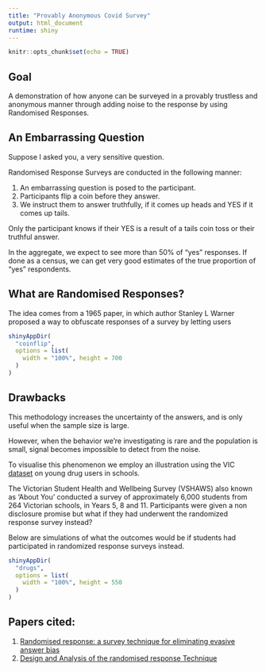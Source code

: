 ```yaml
---
title: "Provably Anonymous Covid Survey"
output: html_document
runtime: shiny
---
```


```r
knitr::opts_chunk$set(echo = TRUE)
```

## Goal

A demonstration of how anyone can be surveyed in a provably trustless and anonymous manner through adding noise to the response by using Randomised Responses.

## An Embarrassing Question

Suppose I asked you, a very sensitive question.

Randomised Response Surveys are conducted in the following manner:

1. An embarrassing question is posed to the participant.
2. Participants flip a coin before they answer. 
3. We instruct them to answer truthfully, if it comes up heads and YES if it comes up tails.

Only the participant knows if their YES is a result of a tails coin toss or their truthful answer. 

In the aggregate, we expect to see more than 50% of "yes" responses. If done as a census, we can get very good estimates of the true proportion of "yes" respondents.

## What are Randomised Responses?

The idea comes from a 1965 paper, in which author Stanley L Warner proposed a way to obfuscate responses of a survey by letting users


```r
shinyAppDir(
  "coinflip",
  options = list(
    width = "100%", height = 700
  )
)
```

## Drawbacks

This methodology increases the uncertainty of the answers, and is only useful when the sample size is large. 

However, when the behavior we're investigating is rare and the population is small, signal becomes impossible to detect from the noise. 

To visualise this phenomenon we employ an illustration using the VIC [dataset](https://discover.data.vic.gov.au/dataset/vcams-proportion-of-young-people-who-have-ever-used-marijuana-or-other-illegal-drugs) on young drug users in schools.




The Victorian Student Health and Wellbeing Survey (VSHAWS) also known as ‘About You’ conducted a survey of approximately 6,000 students 
from 264 Victorian schools, in Years 5, 8 and 11. Participants were given a non disclosure promise but what if they had underwent the randomized response
survey instead?

Below are simulations of what the outcomes would be if students had participated in randomized response surveys instead.

```r
shinyAppDir(
  "drugs",
  options = list(
    width = "100%", height = 550
  )
)
```


## Papers cited:

1. [Randomised response: a survey technique for eliminating evasive answer bias](https://www.jstor.org/stable/2283137)
2. [Design and Analysis of the randomised response Technique](https://imai.fas.harvard.edu/research/files/randresp.pdf)


